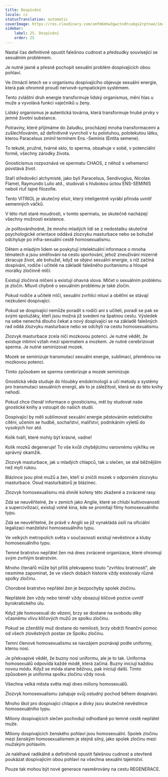 ```yaml
---
title: Dospívání
locale: cs
statusTranslation: automatic
coverImage: https://res.cloudinary.com/xmfm6mhw3gwctndtcubgx2rptnae/image/upload/v1740337243/small_cover_educacion_fundamental_a051170f1c.webp
sidebar:
    label: 25. Dospívání
    order: 25
---
```

Nastal čas definitivně opustit falešnou cudnost a předsudky související se sexuálním problémem.

Je nutné jasně a přesně pochopit sexuální problém dospívajících obou pohlaví.

Ve čtrnácti letech se v organismu dospívajícího objevuje sexuální energie, která pak ohromně proudí nervově-sympatickým systémem.

Tento zvláštní druh energie transformuje lidský organismus, mění hlas u muže a vyvolává funkci vaječníků u ženy.

Lidský organismus je autentická továrna, která transformuje hrubé prvky v jemné životní substance.

Potraviny, které přijímáme do žaludku, procházejí mnoha transformacemi a zušlechťováním, až definitivně vyvrcholí v tu polotuhou, polotekutou látku, kterou Paracelsus zmínil termínem Ens.-Seminis (Entita semene).

To tekuté, pružné, tvárné sklo, to sperma, obsahuje v sobě, v potenciální formě, všechny zárodky života.

Gnosticismus rozpoznává ve spermatu CHAOS, z něhož s vehemencí povstává život.

Staří středověcí alchymisté, jako byli Paracelsus, Sendivogius, Nicolas Flamel, Raymundo Lulio atd., studovali s hlubokou úctou ENS-SEMINIS neboli rtuť tajné filozofie.

Tento VITRIOL je skutečný elixír, který inteligentně vyrábí příroda uvnitř semenných váčků.

V této rtuti staré moudrosti, v tomto spermatu, se skutečně nacházejí všechny možnosti existence.

Je politováníhodné, že mnoho mladých lidí se z nedostatku skutečné psychologické orientace oddává zlozvyku masturbace nebo se bohužel odchyluje po infra-sexuální cestě homosexualismu.

Dětem a mladým lidem se poskytují intelektuální informace o mnoha tématech a jsou směřováni na cestu sportování, jehož zneužívání mizerně zkracuje život, ale bohužel, když se objeví sexuální energie, s níž začíná dospívání, rodiče i učitelé na základě falešného puritanismu a hloupé morálky zločinně mlčí.

Existují zločinná mlčení a existují ohavná slova. Mlčet o sexuálním problému je zločin. Mluvit chybně o sexuálním problému je také zločin.

Pokud rodiče a učitelé mlčí, sexuální zvrhlíci mluví a oběťmi se stávají nezkušení dospívající.

Pokud se dospívající nemůže poradit s rodiči ani s učiteli, poradí se pak se svými spolužáky, kteří jsou možná již svedeni na špatnou cestu. Výsledek na sebe nenechá dlouho čekat a nový dospívající se na základě falešných rad oddá zlozvyku masturbace nebo se odchýlí na cestu homosexualismu.

Zlozvyk masturbace zcela ničí mozkovou potenci. Je nutné vědět, že existuje intimní vztah mezi spermatem a mozkem. Je nutné cerebrizovat sperma. Je nutné seminizovat mozek.

Mozek se seminizuje transmutací sexuální energie, sublimací, přeměnou na mozkovou potenci.

Tímto způsobem se sperma cerebrizuje a mozek seminizuje.

Gnostická věda studuje do hloubky endokrinologii a učí metody a systémy pro transmutaci sexuálních energií, ale to je záležitost, která se do této knihy nehodí.

Pokud chce čtenář informace o gnosticismu, měl by studovat naše gnostické knihy a vstoupit do našich studií.

Dospívající by měli sublimovat sexuální energie pěstováním estetického cítění, učením se hudbě, sochařství, malířství, podnikáním výletů do vysokých hor atd.

Kolik tváří, které mohly být krásné, vadne!

Kolik mozků degeneruje! To vše kvůli chybějícímu varovnému výkřiku ve správný okamžik.

Zlozvyk masturbace, jak u mladých chlapců, tak u slečen, se stal běžnějším než mytí rukou.

Blázince jsou plné mužů a žen, kteří si zničili mozek v odporném zlozvyku masturbace. Osud masturbátorů je blázinec.

Zlozvyk homosexualismu má shnilé kořeny této zkažené a zvrácené rasy.

Zdá se neuvěřitelné, že v zemích jako Anglie, které se chlubí kultivovaností a supercivilizací, existují volně kina, kde se promítají filmy homosexuálního typu.

Zdá se neuvěřitelné, že právě v Anglii se již vynakládá úsilí na oficiální legalizaci manželství homosexuálního typu.

Ve velkých metropolích světa v současnosti existují nevěstince a kluby homosexuálního typu.

Temné bratrstvo nepřátel žen má dnes zvrácené organizace, které ohromují svým zvrhlým bratrstvím.

Mnoho čtenářů může být příliš překvapeno touto "zvrhlou bratrností", ale nesmíme zapomínat, že ve všech dobách historie vždy existovaly různé spolky zločinu.

Chorobné bratrstvo nepřátel žen je bezpochyby spolek zločinu.

Nepřátelé žen vždy nebo téměř vždy obsazují klíčové pozice uvnitř byrokratického úlu.

Když jde homosexuál do vězení, brzy se dostane na svobodu díky včasnému vlivu klíčových mužů ze spolku zločinu.

Pokud se zženštilý muž dostane do nemilosti, brzy obdrží finanční pomoc od všech zlověstných postav ze Spolku zločinu.

Temní členové homosexualismu se navzájem poznávají podle uniformy, kterou nosí.

Je překvapivé vědět, že buzny nosí uniformu, ale je to tak. Uniforma homosexuálů odpovídá každé módě, která začíná. Buzny iniciují každou novou módu. Když se móda stane běžnou, pak iniciují další. Tímto způsobem je uniforma spolku zločinu vždy nová.

Všechna velká města světa mají dnes miliony homosexuálů.

Zlozvyk homosexualismu zahajuje svůj ostudný pochod během dospívání.

Mnoho škol pro dospívající chlapce a dívky jsou skutečné nevěstince homosexuálního typu.

Miliony dospívajících slečen pochodují odhodlaně po temné cestě nepřátel muže.

Miliony dospívajících ženského pohlaví jsou homosexuální. Spolek zločinu mezi ženským homosexualismem je stejně silný, jako spolek zločinu mezi mužským pohlavím.

Je naléhavé radikálně a definitivně opustit falešnou cudnost a otevřeně poukázat dospívajícím obou pohlaví na všechna sexuální tajemství.

Pouze tak mohou být nové generace nasměrovány na cestu REGENERACE.

